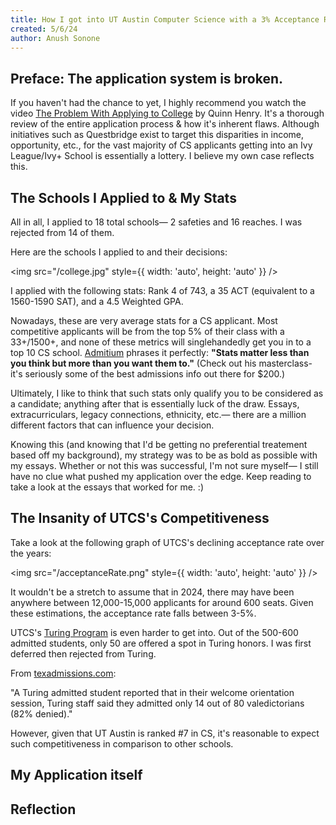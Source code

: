 ```yaml
---
title: How I got into UT Austin Computer Science with a 3% Acceptance Rate
created: 5/6/24
author: Anush Sonone
---
```


## Preface: The application system is broken.

If you haven't had the chance to yet, I highly recommend you watch the video [The Problem With Applying to College](https://www.youtube.com/watch?v=4bDFSgl8mpQ) 
by Quinn Henry. It's a thorough review of the entire application process & how it's inherent flaws. Although initiatives such as Questbridge exist to 
target this disparities in income, opportunity, etc., for the vast majority of CS applicants
getting into an Ivy League/Ivy+ School is essentially a lottery. I believe my own case reflects this.

## The Schools I Applied to & My Stats

All in all, I applied to 18 total schools— 2 safeties and 16 reaches. I was rejected from 14 of them.

Here are the schools I applied to and their decisions:

<img src="/college.jpg" style={{ width: 'auto', height: 'auto' }} />

I applied with the following stats: Rank 4 of 743, a 35 ACT (equivalent to a 1560-1590 SAT), and a 4.5 Weighted GPA. 

Nowadays, these are very average stats for a CS applicant. Most competitive applicants will be from the top 
5% of their class with a 33+/1500+, and none of these metrics will singlehandedly get you in to a top 10 CS school.
[Admitium](https://admitium.com/lessons/masterclass-5-common-application-activities-how-to-write-winning-titles-and-descriptions/) 
phrases it perfectly: <b>"Stats matter less than you think but more than you want them to."</b> (Check out his masterclass- it's seriously some 
of the best admissions info out there for $200.)

Ultimately, I like to think that such stats only qualify you to be considered as a candidate; anything after that is essentially luck of the draw.
Essays, extracurriculars, legacy connections, ethnicity, etc.— there are a million different factors that can influence your decision. 

Knowing this (and knowing that I'd be getting no preferential treatement based off my background), my strategy was to be as bold as possible with my essays.
Whether or not this was successful, I'm not sure myself— I still have no clue what pushed my application over the edge. Keep reading to take a look at the
essays that worked for me. :)

## The Insanity of UTCS's Competitiveness

Take a look at the following graph of UTCS's declining acceptance rate over the years:

<img src="/acceptanceRate.png" style={{ width: 'auto', height: 'auto' }} />

It wouldn't be a stretch to assume that in 2024, there may have been anywhere between 12,000-15,000 applicants for around 600 seats.
Given these estimations, the acceptance rate falls between 3-5%. 

UTCS's [Turing Program](https://www.cs.utexas.edu/turing-scholars) is even harder to get into. Out of the 500-600 admitted students, only 50 are offered
a spot in Turing honors. I was first deferred then rejected from Turing. 

From [texadmissions.com](https://texadmissions.com/blog/2018/5/16/ut-austin-computer-science-acceptance-rate-and-application-tips#:~:text=It's%20safe%20to%20assume%20that,Computer%20Science%20is%20ridiculously%20difficult.):

"A Turing admitted student reported that in their welcome orientation session, Turing staff said they admitted only 14 out of 80 valedictorians (82% denied)."

However, given that UT Austin is ranked #7 in CS, it's reasonable to expect such competitiveness in comparison to other schools. 

## My Application itself


## Reflection